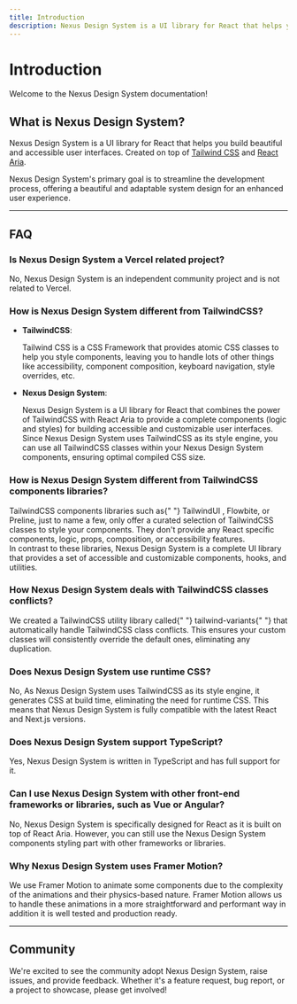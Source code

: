 ```yaml
---
title: Introduction
description: Nexus Design System is a UI library for React that helps you build beautiful and accessible user interfaces. Created on top of Tailwind CSS and React Aria.
---
```


# Introduction

Welcome to the Nexus Design System documentation!

<NextImage
  priority
  src="/nexus-banner.png"
  quality={100}
  width={700}
  height={350}
  alt="Nexus Design System banner"
  className="w-full border border-transparent dark:border-default-200/50 object-fit rounded-xl shadow-lg"
/>

## What is Nexus Design System?

Nexus Design System is a UI library for React that helps you build beautiful and accessible user interfaces. Created on top of
[Tailwind CSS](https://tailwindcss.com/) and [React Aria](https://react-spectrum.adobe.com/react-aria/index.html).

Nexus Design System's primary goal is to streamline the development process, offering a beautiful and adaptable system design for an enhanced user experience.

---

## FAQ

### Is Nexus Design System a Vercel related project?

<p className="text-default-500">
  No, Nexus Design System is an independent community project and is not related to Vercel.
</p>

### How is Nexus Design System different from TailwindCSS?

- **TailwindCSS**:

  <p className="text-default-500">
    Tailwind CSS is a CSS Framework that provides atomic CSS classes to help you style components,
    leaving you to handle lots of other things like accessibility, component composition, keyboard
    navigation, style overrides, etc.
  </p>

- **Nexus Design System**:
  <p className="text-default-500">
    Nexus Design System is a UI library for React that combines the power of TailwindCSS with React Aria to
    provide a complete components (logic and styles) for building accessible and customizable user
    interfaces. Since Nexus Design System uses TailwindCSS as its style engine, you can use all TailwindCSS
    classes within your Nexus Design System components, ensuring optimal compiled CSS size.
  </p>

### How is Nexus Design System different from TailwindCSS components libraries?

<p className="text-default-500">
  TailwindCSS components libraries such as{" "}
  <Link isExternal showAnchorIcon href="https://tailwindui.com/">TailwindUI</Link>
  , <Link isExternal showAnchorIcon href="https://flowbite.com/">Flowbite</Link>, or 
  <Link isExternal showAnchorIcon href="https://preline.co/">Preline</Link>, just to name a few, only offer a curated selection of TailwindCSS classes to style your components.
  They don't provide any React specific components, logic, props, composition, or accessibility features.<br/>
  <Spacer y={2}/>
  In contrast to these libraries, Nexus Design System is a complete UI library that provides a set of accessible and
  customizable components, hooks, and utilities.
</p>

### How Nexus Design System deals with TailwindCSS classes conflicts?

<p className="text-default-500">
  We created a TailwindCSS utility library called{" "}
  <Link isExternal showAnchorIcon href="https://www.tailwind-variants.org/">tailwind-variants</Link>{" "}
  that automatically handle TailwindCSS class conflicts. This ensures your custom classes will
  consistently override the default ones, eliminating any duplication.
</p>

### Does Nexus Design System use runtime CSS?

<p className="text-default-500">
  No, As Nexus Design System uses TailwindCSS as its style engine, it generates CSS at build time, eliminating
  the need for runtime CSS. This means that Nexus Design System is fully compatible with the latest React and
  Next.js versions.
</p>

### Does Nexus Design System support TypeScript?

<p className="text-default-500">
  Yes, Nexus Design System is written in TypeScript and has full support for it.
</p>

### Can I use Nexus Design System with other front-end frameworks or libraries, such as Vue or Angular?

<p className="text-default-500">
  No, Nexus Design System is specifically designed for React as it is built on top of React Aria. However, you
  can still use the Nexus Design System components styling part with other frameworks or libraries.
</p>

### Why Nexus Design System uses Framer Motion?

<p className="text-default-500">
  We use <Link href="https://www.framer.com/motion" isExternal showAnchorIcon>Framer Motion</Link> to animate some components due to 
  the complexity of the animations and their physics-based nature. Framer Motion allows us to
  handle these animations in a more straightforward and performant way in addition it is
  well tested and production ready.
</p>  

---

## Community

We're excited to see the community adopt Nexus Design System, raise issues, and provide feedback.
Whether it's a feature request, bug report, or a project to showcase, please get involved!

<Community />
